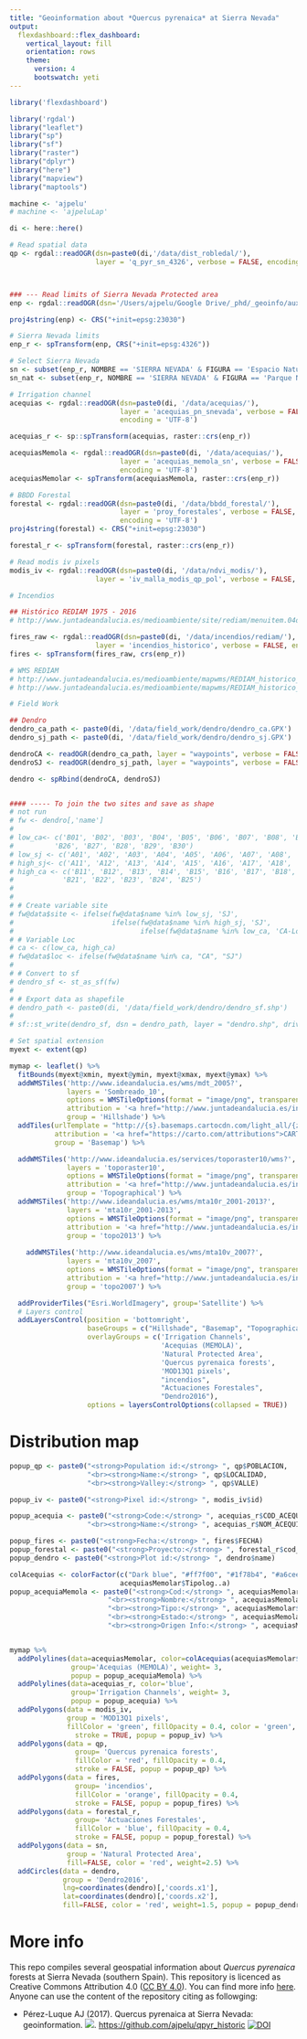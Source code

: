 ```yaml
---
title: "Geoinformation about *Quercus pyrenaica* at Sierra Nevada"
output: 
  flexdashboard::flex_dashboard:
    vertical_layout: fill
    orientation: rows
    theme: 
      version: 4
      bootswatch: yeti
---
```


```r
library('flexdashboard')
```

```r
library('rgdal')
library("leaflet") 
library("sp")
library("sf")
library("raster")
library("dplyr")
library("here")
library("mapview")
library("maptools")
```


```r
machine <- 'ajpelu' 
# machine <- 'ajpeluLap' 

di <- here::here() 

# Read spatial data 
qp <- rgdal::readOGR(dsn=paste0(di,'/data/dist_robledal/'),
                     layer = 'q_pyr_sn_4326', verbose = FALSE, encoding = "UTF-8")



### --- Read limits of Sierra Nevada Protected area
enp <- rgdal::readOGR(dsn='/Users/ajpelu/Google Drive/_phd/_geoinfo/aux', layer = 'EENNPP', encoding="UTF-8", verbose = FALSE)

proj4string(enp) <- CRS("+init=epsg:23030")

# Sierra Nevada limits 
enp_r <- spTransform(enp, CRS("+init=epsg:4326"))

# Select Sierra Nevada 
sn <- subset(enp_r, NOMBRE == 'SIERRA NEVADA' & FIGURA == 'Espacio Natural')
sn_nat <- subset(enp_r, NOMBRE == 'SIERRA NEVADA' & FIGURA == 'Parque Nacional')
```




```r
# Irrigation channel
acequias <- rgdal::readOGR(dsn=paste0(di, '/data/acequias/'),
                           layer = 'acequias_pn_snevada', verbose = FALSE,
                           encoding = 'UTF-8') 

acequias_r <- sp::spTransform(acequias, raster::crs(enp_r))

acequiasMemola <- rgdal::readOGR(dsn=paste0(di, '/data/acequias/'),
                           layer = 'acequias_memola_sn', verbose = FALSE,
                           encoding = 'UTF-8') 
acequiasMemolar <- spTransform(acequiasMemola, raster::crs(enp_r))

```

```r
# BBDD Forestal
forestal <- rgdal::readOGR(dsn=paste0(di, '/data/bbdd_forestal/'),
                           layer = 'proy_forestales', verbose = FALSE,
                           encoding = 'UTF-8') 
proj4string(forestal) <- CRS("+init=epsg:23030")

forestal_r <- spTransform(forestal, raster::crs(enp_r))
```


```r
# Read modis iv pixels
modis_iv <- rgdal::readOGR(dsn=paste0(di, '/data/ndvi_modis/'),
                     layer = 'iv_malla_modis_qp_pol', verbose = FALSE, encoding = "UTF-8")
```

```r
# Incendios 

## Histórico REDIAM 1975 - 2016 
# http://www.juntadeandalucia.es/medioambiente/site/rediam/menuitem.04dc44281e5d53cf8ca78ca731525ea0/?vgnextoid=d07e1cd522a3d310VgnVCM2000000624e50aRCRD&vgnextchannel=1bff7d087270f210VgnVCM1000001325e50aRCRD 

fires_raw <- rgdal::readOGR(dsn=paste0(di, '/data/incendios/rediam/'),
                     layer = 'incendios_historico', verbose = FALSE, encoding = "UTF-8")
fires <- spTransform(fires_raw, crs(enp_r))

# WMS REDIAM
# http://www.juntadeandalucia.es/medioambiente/mapwms/REDIAM_historico_incendios?   
# http://www.juntadeandalucia.es/medioambiente/mapwms/REDIAM_historico_areas_recorridas_fuego? 
```

```r
# Field Work

## Dendro
dendro_ca_path <- paste0(di, '/data/field_work/dendro/dendro_ca.GPX')
dendro_sj_path <- paste0(di, '/data/field_work/dendro/dendro_sj.GPX')

dendroCA <- readOGR(dendro_ca_path, layer = "waypoints", verbose = FALSE)
dendroSJ <- readOGR(dendro_sj_path, layer = "waypoints", verbose = FALSE)

dendro <- spRbind(dendroCA, dendroSJ)


#### ----- To join the two sites and save as shape 
# not run 
# fw <- dendro[,'name']
# 
# low_ca<- c('B01', 'B02', 'B03', 'B04', 'B05', 'B06', 'B07', 'B08', 'B09', 'B10',
#          'B26', 'B27', 'B28', 'B29', 'B30')
# low_sj <- c('A01', 'A02', 'A03', 'A04', 'A05', 'A06', 'A07', 'A08', 'A09', 'A10')
# high_sj<- c('A11', 'A12', 'A13', 'A14', 'A15', 'A16', 'A17', 'A18', 'A19', 'A20')
# high_ca <- c('B11', 'B12', 'B13', 'B14', 'B15', 'B16', 'B17', 'B18', 'B19', 'B20',
#            'B21', 'B22', 'B23', 'B24', 'B25')
# 
# 
# # Create variable site 
# fw@data$site <- ifelse(fw@data$name %in% low_sj, 'SJ', 
#                        ifelse(fw@data$name %in% high_sj, 'SJ',
#                               ifelse(fw@data$name %in% low_ca, 'CA-Low', 'CA-High')))
# # Variable Loc
# ca <- c(low_ca, high_ca)
# fw@data$loc <- ifelse(fw@data$name %in% ca, "CA", "SJ")
# 
# # Convert to sf 
# dendro_sf <- st_as_sf(fw)
# 
# # Export data as shapefile 
# dendro_path <- paste0(di, '/data/field_work/dendro/dendro_sf.shp')
# 
# sf::st_write(dendro_sf, dsn = dendro_path, layer = "dendro.shp", driver = "ESRI Shapefile")
```


```r
# Set spatial extension 
myext <- extent(qp)

mymap <- leaflet() %>%
  fitBounds(myext@xmin, myext@ymin, myext@xmax, myext@ymax) %>% 
  addWMSTiles('http://www.ideandalucia.es/wms/mdt_2005?',
              layers = 'Sombreado_10',
              options = WMSTileOptions(format = "image/png", transparent = TRUE),
              attribution = '<a href="http://www.juntadeandalucia.es/institutodeestadisticaycartografia" target="_blank">Instituto de Estadística y Cartografía de Andalucía</a>', 
              group = 'Hillshade') %>% 
  addTiles(urlTemplate = "http://{s}.basemaps.cartocdn.com/light_all/{z}/{x}/{y}.png",
           attribution = '<a href="https://carto.com/attributions">CARTO</a>',
           group = 'Basemap') %>%

  addWMSTiles('http://www.ideandalucia.es/services/toporaster10/wms?',
              layers = 'toporaster10',
              options = WMSTileOptions(format = "image/png", transparent = FALSE),
              attribution = '<a href="http://www.juntadeandalucia.es/institutodeestadisticaycartografia" target="_blank">Instituto de Estadística y Cartografía de Andalucía</a>',
              group = 'Topographical') %>%
  addWMSTiles('http://www.ideandalucia.es/wms/mta10r_2001-2013?',
              layers = 'mta10r_2001-2013',
              options = WMSTileOptions(format = "image/png", transparent = FALSE),
              attribution = '<a href="http://www.juntadeandalucia.es/institutodeestadisticaycartografia" target="_blank">Instituto de Estadística y Cartografía de Andalucía</a>',
              group = 'topo2013') %>% 
  
    addWMSTiles('http://www.ideandalucia.es/wms/mta10v_2007?',
              layers = 'mta10v_2007',
              options = WMSTileOptions(format = "image/png", transparent = FALSE),
              attribution = '<a href="http://www.juntadeandalucia.es/institutodeestadisticaycartografia" target="_blank">Instituto de Estadística y Cartografía de Andalucía</a>',
              group = 'topo2007') %>% 

  addProviderTiles("Esri.WorldImagery", group='Satellite') %>%
  # Layers control
  addLayersControl(position = 'bottomright',
                   baseGroups = c("Hillshade", "Basemap", "Topographical", "Satellite", "topo2013", "topo2007"),
                   overlayGroups = c('Irrigation Channels',
                                     'Acequias (MEMOLA)',
                                     'Natural Protected Area', 
                                     'Quercus pyrenaica forests',
                                     'MOD13Q1 pixels',
                                     "incendios", 
                                     "Actuaciones Forestales", 
                                     "Dendro2016"),
                   options = layersControlOptions(collapsed = TRUE))


```


Distribution map
=======================================================================

```r
popup_qp <- paste0("<strong>Population id:</strong> ", qp$POBLACION,
                   "<br><strong>Name:</strong> ", qp$LOCALIDAD,
                   "<br><strong>Valley:</strong> ", qp$VALLE)

popup_iv <- paste0("<strong>Pixel id:</strong> ", modis_iv$id)

popup_acequia <- paste0("<strong>Code:</strong> ", acequias_r$COD_ACEQUI,
                   "<br><strong>Name:</strong> ", acequias_r$NOM_ACEQUI)

popup_fires <- paste0("<strong>Fecha:</strong> ", fires$FECHA)
popup_forestal <- paste0("<strong>Proyecto:</strong> ", forestal_r$cod_proyec)
popup_dendro <- paste0("<strong>Plot id:</strong> ", dendro$name)

colAcequias <- colorFactor(c("Dark blue", "#ff7f00", "#1f78b4", "#a6cee3"),
                           acequiasMemolar$Tipolog..a)
popup_acequiaMemola <- paste0("<strong>Cod:</strong> ", acequiasMemolar$Codigo_ace,
                        "<br><strong>Nombre:</strong> ", acequiasMemolar$Nombre,
                        "<br><strong>Tipo:</strong> ", acequiasMemolar$Tipolog..a,
                        "<br><strong>Estado:</strong> ", acequiasMemolar$Estado_ace,
                        "<br><strong>Origen Info:</strong> ", acequiasMemolar$Origen_dat)


mymap %>% 
  addPolylines(data=acequiasMemolar, color=colAcequias(acequiasMemolar$Tipolog..a), 
               group='Acequias (MEMOLA)', weight= 3,
               popup = popup_acequiaMemola) %>%
  addPolylines(data=acequias_r, color='blue', 
               group='Irrigation Channels', weight= 3,
               popup = popup_acequia) %>%
  addPolygons(data = modis_iv,
              group = 'MOD13Q1 pixels',
              fillColor = 'green', fillOpacity = 0.4, color = 'green',
                stroke = TRUE, popup = popup_iv) %>%
  addPolygons(data = qp,
                group= 'Quercus pyrenaica forests',
                fillColor = 'red', fillOpacity = 0.4, 
                stroke = FALSE, popup = popup_qp) %>% 
  addPolygons(data = fires,
                group= 'incendios',
                fillColor = 'orange', fillOpacity = 0.4, 
                stroke = FALSE, popup = popup_fires) %>% 
  addPolygons(data = forestal_r,
                group= 'Actuaciones Forestales',
                fillColor = 'blue', fillOpacity = 0.4, 
                stroke = FALSE, popup = popup_forestal) %>% 
  addPolygons(data = sn, 
              group = 'Natural Protected Area',
              fill=FALSE, color = 'red', weight=2.5) %>% 
  addCircles(data = dendro, 
             group = 'Dendro2016',
             lng=coordinates(dendro)[,'coords.x1'], 
             lat=coordinates(dendro)[,'coords.x2'],
             fill=FALSE, color = 'red', weight=1.5, popup = popup_dendro)
```


More info
=======================================================================

This repo compiles several geospatial information about *Quercus pyrenaica* forests at Sierra Nevada (southern Spain). This repository is licenced as Creative Commons Attribution 4.0 ([CC BY 4.0](https://creativecommons.org/licenses/by/4.0/)). You can find more info [here](/LICENSE). Anyone can use the content of the repository citing as followging:

* Pérez-Luque AJ (2017). Quercus pyrenaica at Sierra Nevada: geoinformation. ![](https://img.shields.io/badge/version-1.0.0-green.svg). [https://github.com/ajpelu/qpyr_historic](https://github.com/ajpelu/qpyr_historic) [![DOI](https://zenodo.org/badge/117563374.svg)](https://zenodo.org/badge/latestdoi/117563374) 



